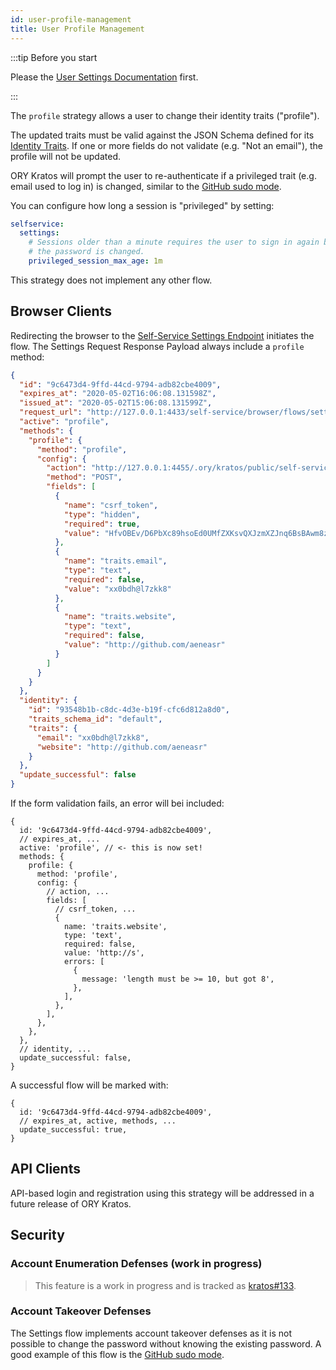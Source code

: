 ```yaml
---
id: user-profile-management
title: User Profile Management
---
```


:::tip Before you start

Please the [User Settings Documentation](../user-settings.mdx) first.

:::

The `profile` strategy allows a user to change their identity traits
("profile").

The updated traits must be valid against the JSON Schema defined for its
[Identity Traits](../../../concepts/identity-user-model.md). If one or more
fields do not validate (e.g. "Not an email"), the profile will not be updated.

ORY Kratos will prompt the user to re-authenticate if a privileged trait (e.g.
email used to log in) is changed, similar to the
[GitHub sudo mode](https://help.github.com/en/github/authenticating-to-github/sudo-mode).

You can configure how long a session is "privileged" by setting:

```yaml title="path/to/kratos/config.yml"
selfservice:
  settings:
    # Sessions older than a minute requires the user to sign in again before
    # the password is changed.
    privileged_session_max_age: 1m
```

This strategy does not implement any other flow.

## Browser Clients

Redirecting the browser to the
[Self-Service Settings Endpoint](../user-settings.mdx#user-settings-process-sequence)
initiates the flow. The Settings Request Response Payload always include a
`profile` method:

```json title="$ curl http://<kratos-admin>/self-service/browser/flows/requests/settings?request=9c6473d4-9ffd-44cd-9794-adb82cbe4009"
{
  "id": "9c6473d4-9ffd-44cd-9794-adb82cbe4009",
  "expires_at": "2020-05-02T16:06:08.131598Z",
  "issued_at": "2020-05-02T15:06:08.131599Z",
  "request_url": "http://127.0.0.1:4433/self-service/browser/flows/settings",
  "active": "profile",
  "methods": {
    "profile": {
      "method": "profile",
      "config": {
        "action": "http://127.0.0.1:4455/.ory/kratos/public/self-service/browser/flows/settings/strategies/profile?request=9c6473d4-9ffd-44cd-9794-adb82cbe4009",
        "method": "POST",
        "fields": [
          {
            "name": "csrf_token",
            "type": "hidden",
            "required": true,
            "value": "HfvOBEv/D6PbXc89hsoEd0UMfZXKsvQXJzmXZJnq6BsBAwm8zbMKQF4LLZwRL67hPDlViB/qcJtu6yf+klIBeg=="
          },
          {
            "name": "traits.email",
            "type": "text",
            "required": false,
            "value": "xx0bdh@l7zkk8"
          },
          {
            "name": "traits.website",
            "type": "text",
            "required": false,
            "value": "http://github.com/aeneasr"
          }
        ]
      }
    }
  },
  "identity": {
    "id": "93548b1b-c8dc-4d3e-b19f-cfc6d812a8d0",
    "traits_schema_id": "default",
    "traits": {
      "email": "xx0bdh@l7zkk8",
      "website": "http://github.com/aeneasr"
    }
  },
  "update_successful": false
}
```

If the form validation fails, an error will bei included:

```json5 title="$ curl http://<kratos-admin>/self-service/browser/flows/requests/settings?request=9c6473d4-9ffd-44cd-9794-adb82cbe4009"
{
  id: '9c6473d4-9ffd-44cd-9794-adb82cbe4009',
  // expires_at, ...
  active: 'profile', // <- this is now set!
  methods: {
    profile: {
      method: 'profile',
      config: {
        // action, ...
        fields: [
          // csrf_token, ...
          {
            name: 'traits.website',
            type: 'text',
            required: false,
            value: 'http://s',
            errors: [
              {
                message: 'length must be >= 10, but got 8',
              },
            ],
          },
        ],
      },
    },
  },
  // identity, ...
  update_successful: false,
}
```

A successful flow will be marked with:

```json5 title="$ curl http://<kratos-admin>/self-service/browser/flows/requests/settings?request=9c6473d4-9ffd-44cd-9794-adb82cbe4009"
{
  id: '9c6473d4-9ffd-44cd-9794-adb82cbe4009',
  // expires_at, active, methods, ...
  update_successful: true,
}
```

## API Clients

API-based login and registration using this strategy will be addressed in a
future release of ORY Kratos.

## Security

### Account Enumeration Defenses (work in progress)

> This feature is a work in progress and is tracked as
> [kratos#133](https://github.com/ory/kratos/issues/133).

### Account Takeover Defenses

The Settings flow implements account takeover defenses as it is not possible to
change the password without knowing the existing password. A good example of
this flow is the
[GitHub sudo mode](https://help.github.com/en/github/authenticating-to-github/sudo-mode).
